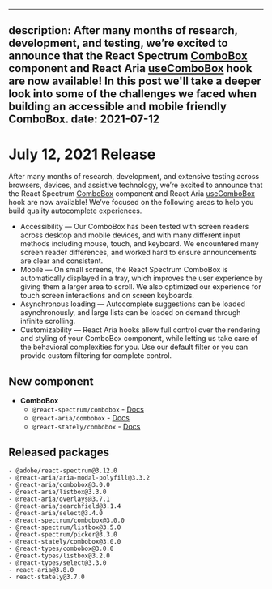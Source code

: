 <!-- Copyright 2020 Adobe. All rights reserved.
This file is licensed to you under the Apache License, Version 2.0 (the "License");
you may not use this file except in compliance with the License. You may obtain a copy
of the License at http://www.apache.org/licenses/LICENSE-2.0
Unless required by applicable law or agreed to in writing, software distributed under
the License is distributed on an "AS IS" BASIS, WITHOUT WARRANTIES OR REPRESENTATIONS
OF ANY KIND, either express or implied. See the License for the specific language
governing permissions and limitations under the License. -->


---
description: After many months of research, development, and testing, we’re excited to announce that the React Spectrum [ComboBox](../react-spectrum/ComboBox.html) component and React Aria [useComboBox](../react-aria/useComboBox.html) hook are now available! In this post we'll take a deeper look into some of the challenges we faced when building an accessible and mobile friendly ComboBox.
date: 2021-07-12
---

# July 12, 2021 Release

After many months of research, development, and extensive testing across browsers, devices, and assistive technology, we’re excited to announce that the React Spectrum [ComboBox](/react-spectrum/ComboBox.html) component and React Aria [useComboBox](/react-aria/useComboBox.html) hook are now available! We’ve focused on the following areas to help you build quality autocomplete experiences.

- Accessibility — Our ComboBox has been tested with screen readers across desktop and mobile devices, and with many different input methods including mouse, touch, and keyboard. We encountered many screen reader differences, and worked hard to ensure announcements are clear and consistent.
- Mobile — On small screens, the React Spectrum ComboBox is automatically displayed in a tray, which improves the user experience by giving them a larger area to scroll. We also optimized our experience for touch screen interactions and on screen keyboards.
- Asynchronous loading — Autocomplete suggestions can be loaded asynchronously, and large lists can be loaded on demand through infinite scrolling.
- Customizability — React Aria hooks allow full control over the rendering and styling of your ComboBox component, while letting us take care of the behavioral complexities for you. Use our default filter or you can provide custom filtering for complete control.

## New component

- **ComboBox**
    - `@react-spectrum/combobox` - [Docs](https://react-spectrum.adobe.com/react-spectrum/ComboBox.html)
    - `@react-aria/combobox` - [Docs](https://react-spectrum.adobe.com/react-aria/useComboBox.html)
    - `@react-stately/combobox` - [Docs](https://react-spectrum.adobe.com/react-stately/useComboBoxState.html)

## Released packages

```
- @adobe/react-spectrum@3.12.0
- @react-aria/aria-modal-polyfill@3.3.2
- @react-aria/combobox@3.0.0
- @react-aria/listbox@3.3.0
- @react-aria/overlays@3.7.1
- @react-aria/searchfield@3.1.4
- @react-aria/select@3.4.0
- @react-spectrum/combobox@3.0.0
- @react-spectrum/listbox@3.5.0
- @react-spectrum/picker@3.3.0
- @react-stately/combobox@3.0.0
- @react-types/combobox@3.0.0
- @react-types/listbox@3.2.0
- @react-types/select@3.3.0
- react-aria@3.8.0
- react-stately@3.7.0
```
